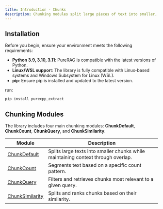 ```yaml
---
title: Introduction - Chunks
description: Chunking modules split large pieces of text into smaller, manageable segments. Overlapping helps maintain context between chunks, making them essential for **Retrieval-Augmented Generation (RAG)** pipelines and other text-processing tasks.
---
```


## **Installation**

Before you begin, ensure your environment meets the following requirements:

  - **Python 3.9, 3.10, 3.11**: PureRAG is compatible with the latest versions of Python.
  - **Linux/WSL suppor**t: The library is fully compatible with Linux-based systems and Windows Subsystem for Linux (WSL).
  - **pip**: Ensure pip is installed and updated to the latest version.

run:
```bash
pip install purecpp_extract
```

## **Chunking Modules**

The library includes four main chunking modules: **ChunkDefault**, **ChunkCount**, **ChunkQuery**, and **ChunkSimilarity**.

| **Module**           | **Description** |
|----------------------|----------------|
| [ChunkDefault](chunkdefault) | Splits large texts into smaller chunks while maintaining context through overlap. |
| [ChunkCount](chunkcount) | Segments text based on a specific count pattern. |
| [ChunkQuery](chunkquery) | Filters and retrieves chunks most relevant to a given query. |
| [ChunkSimilarity](chunksimilarity) | Splits and ranks chunks based on their similarity. |


